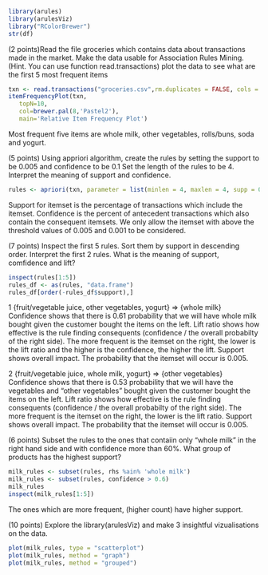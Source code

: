 ```r
library(arules)
library(arulesViz)
library("RColorBrewer")
str(df)
```

(2 points)Read the file groceries which contains data about transactions made in the market.
Make the data usable for Association Rules Mining. 
(Hint. You can use function read.transactions)
plot the data to see what are the first 5 most frequent items
```r
txn <- read.transactions("groceries.csv",rm.duplicates = FALSE, cols = NULL, sep = ",")
itemFrequencyPlot(txn,
   topN=10,
   col=brewer.pal(8,'Pastel2'),
   main='Relative Item Frequency Plot') 
```
Most frequent five items are whole milk, other vegetables, rolls/buns, soda and yogurt.

(5 points) Using appriori algorithm, create the rules by setting the support to be 0.005 and confidence to be 0.1 Set the length of the rules to be 4.
Interpret the meaning of support and confidence.
```r
rules <- apriori(txn, parameter = list(minlen = 4, maxlen = 4, supp = 0.005, conf = 0.1))
```
Support for itemset is the percentage of transactions which include the itemset.
Confidence is the percent of antecedent transactions which also contain the consequent itemsets.
We only allow the itemset with above the threshold values of 0.005 and 0.001 to be considered.

(7 points) Inspect the first 5 rules. Sort them by support in descending order. 
Interpret the first 2 rules. What is the meaning of support, comfidence and lift?
```r
inspect(rules[1:5])
rules_df <- as(rules, "data.frame")
rules_df[order(-rules_df$support),]
```
1  {fruit/vegetable juice, other vegetables, yogurt} => {whole milk} 
Confidence shows that there is 0.61 probability that we will have whole milk bought given the customer bought the items on the left.
Lift ratio shows how effective is the rule finding consequents (confidence / the overall probabilty of the right side).
The more frequent is the itemset on the right, the lower is the lift ratio and the higher is the confidence, the higher the lift.
Support shows overall impact. The probability that the itemset will occur is 0.005.

2 {fruit/vegetable juice, whole milk, yogurt} => {other vegetables} 
Confidence shows that there is 0.53 probability that we will have the vegetables and "other vegetables" bought given the customer bought the items on the left.
Lift ratio shows how effective is the rule finding consequents (confidence / the overall probabilty of the right side).
The more frequent is the itemset on the right, the lower is the lift ratio.
Support shows overall impact. The probability that the itemset will occur is 0.005.


(6 points) Subset the rules to the ones that contaiin only "whole milk" in the right hand side and with confidence more than 60%. 
What group of products has the highest support?
```r
milk_rules <- subset(rules, rhs %ain% 'whole milk')
milk_rules <- subset(rules, confidence > 0.6)
milk_rules
inspect(milk_rules[1:5])
```
The ones which are more frequent, (higher count) have higher support.

(10 points) Explore the library(arulesViz) and make 3 insightful vizualisations on the data. 
```r
plot(milk_rules, type = "scatterplot")
plot(milk_rules, method = "graph")
plot(milk_rules, method = "grouped")
```